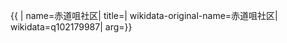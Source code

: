 {{ {{{1|PRC admin/showdata}}}|
name=赤道咀社区|
title=|
wikidata-original-name=赤道咀社区|
wikidata=q102179987|
arg={{{arg|}}}}}